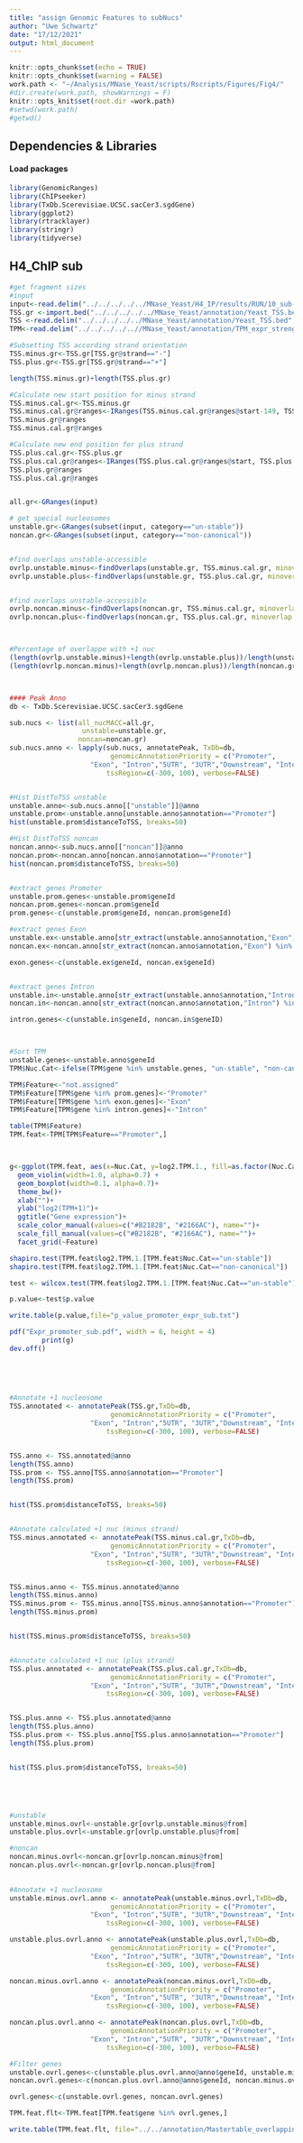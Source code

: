 ```yaml
---
title: "assign Genomic Features to subNucs"
author: "Uwe Schwartz"
date: "17/12/2021"
output: html_document
---
```


```r
knitr::opts_chunk$set(echo = TRUE)
knitr::opts_chunk$set(warning = FALSE)
work.path <- "~/Analysis/MNase_Yeast/scripts/Rscripts/Figures/Fig4/"
#dir.create(work.path, showWarnings = F)
knitr::opts_knit$set(root.dir =work.path)
#setwd(work.path)
#getwd()

```

## Dependencies & Libraries

#### Load packages
```r
library(GenomicRanges)
library(ChIPseeker)
library(TxDb.Scerevisiae.UCSC.sacCer3.sgdGene)
library(ggplot2)
library(rtracklayer)
library(stringr)
library(tidyverse)
```


## H4_ChIP sub
```r
#get fragment sizes
#input
input<-read.delim("../../../../../MNase_Yeast/H4_IP/results/RUN/10_sub-nucMACC/sub-nucMACC_result_table.tsv")
TSS.gr <-import.bed("../../../../../MNase_Yeast/annotation/Yeast_TSS.bed")
TSS <-read.delim("../../../../../MNase_Yeast/annotation/Yeast_TSS.bed", header=FALSE)
TPM<-read.delim("../../../../..//MNase_Yeast/annotation/TPM_expr_strength.txt")

#Subsetting TSS according strand orientation
TSS.minus.gr<-TSS.gr[TSS.gr@strand=="-"]
TSS.plus.gr<-TSS.gr[TSS.gr@strand=="+"]

length(TSS.minus.gr)+length(TSS.plus.gr)

#Calculate new start position for minus strand
TSS.minus.cal.gr<-TSS.minus.gr
TSS.minus.cal.gr@ranges<-IRanges(TSS.minus.cal.gr@ranges@start-149, TSS.minus.cal.gr@ranges@start)
TSS.minus.gr@ranges
TSS.minus.cal.gr@ranges

#Calculate new end position for plus strand
TSS.plus.cal.gr<-TSS.plus.gr
TSS.plus.cal.gr@ranges<-IRanges(TSS.plus.cal.gr@ranges@start, TSS.plus.cal.gr@ranges@start+149)
TSS.plus.gr@ranges
TSS.plus.cal.gr@ranges


all.gr<-GRanges(input)

# get special nucleosomes
unstable.gr<-GRanges(subset(input, category=="un-stable"))
noncan.gr<-GRanges(subset(input, category=="non-canonical"))


#find overlaps unstable-accessible
ovrlp.unstable.minus<-findOverlaps(unstable.gr, TSS.minus.cal.gr, minoverlap = 100 )
ovrlp.unstable.plus<-findOverlaps(unstable.gr, TSS.plus.cal.gr, minoverlap = 100 )


#find overlaps unstable-accessible
ovrlp.noncan.minus<-findOverlaps(noncan.gr, TSS.minus.cal.gr, minoverlap = 100 )
ovrlp.noncan.plus<-findOverlaps(noncan.gr, TSS.plus.cal.gr, minoverlap = 100 )



#Percentage of overlappe with +1 nuc
(length(ovrlp.unstable.minus)+length(ovrlp.unstable.plus))/length(unstable.gr)*100
(length(ovrlp.noncan.minus)+length(ovrlp.noncan.plus))/length(noncan.gr)*100



#### Peak Anno
db <- TxDb.Scerevisiae.UCSC.sacCer3.sgdGene

sub.nucs <- list(all_nucMACC=all.gr,
                  unstable=unstable.gr,
                 noncan=noncan.gr)
sub.nucs.anno <- lapply(sub.nucs, annotatePeak, TxDb=db, 
                         genomicAnnotationPriority = c("Promoter", 
                    "Exon", "Intron","5UTR", "3UTR","Downstream", "Intergenic"),
                        tssRegion=c(-300, 100), verbose=FALSE)


#Hist DistToTSS unstable
unstable.anno<-sub.nucs.anno[["unstable"]]@anno
unstable.prom<-unstable.anno[unstable.anno$annotation=="Promoter"]
hist(unstable.prom$distanceToTSS, breaks=50)

#Hist DistToTSS noncan
noncan.anno<-sub.nucs.anno[["noncan"]]@anno
noncan.prom<-noncan.anno[noncan.anno$annotation=="Promoter"]
hist(noncan.prom$distanceToTSS, breaks=50)


#extract genes Promoter
unstable.prom.genes<-unstable.prom$geneId
noncan.prom.genes<-noncan.prom$geneId
prom.genes<-c(unstable.prom$geneId, noncan.prom$geneId)

#extract genes Exon
unstable.ex<-unstable.anno[str_extract(unstable.anno$annotation,"Exon") %in% "Exon"]
noncan.ex<-noncan.anno[str_extract(noncan.anno$annotation,"Exon") %in% "Exon"]

exon.genes<-c(unstable.ex$geneId, noncan.ex$geneId)


#extract genes Intron
unstable.in<-unstable.anno[str_extract(unstable.anno$annotation,"Intron") %in% "Intron"]
noncan.in<-noncan.anno[str_extract(noncan.anno$annotation,"Intron") %in% "Intron"]

intron.genes<-c(unstable.in$geneId, noncan.in$geneID)



#Sort TPM 
unstable.genes<-unstable.anno$geneId
TPM$Nuc.Cat<-ifelse(TPM$gene %in% unstable.genes, "un-stable", "non-canonical")

TPM$Feature<-"not.assigned"
TPM$Feature[TPM$gene %in% prom.genes]<-"Promoter"
TPM$Feature[TPM$gene %in% exon.genes]<-"Exon"
TPM$Feature[TPM$gene %in% intron.genes]<-"Intron"

table(TPM$Feature)
TPM.feat<-TPM[TPM$Feature=="Promoter",]



g<-ggplot(TPM.feat, aes(x=Nuc.Cat, y=log2.TPM.1., fill=as.factor(Nuc.Cat)))+
  geom_violin(width=1.0, alpha=0.7) +
  geom_boxplot(width=0.1, alpha=0.7)+
  theme_bw()+
  xlab("")+
  ylab("log2(TPM+1)")+
  ggtitle("Gene expression")+
  scale_color_manual(values=c("#B2182B", "#2166AC"), name="")+
  scale_fill_manual(values=c("#B2182B", "#2166AC"), name="")+
  facet_grid(~Feature)

shapiro.test(TPM.feat$log2.TPM.1.[TPM.feat$Nuc.Cat=="un-stable"])
shapiro.test(TPM.feat$log2.TPM.1.[TPM.feat$Nuc.Cat=="non-canonical"])

test <- wilcox.test(TPM.feat$log2.TPM.1.[TPM.feat$Nuc.Cat=="un-stable"],TPM.feat$log2.TPM.1.[TPM.feat$Nuc.Cat=="non-canonical"])

p.value<-test$p.value

write.table(p.value,file="p_value_promoter_expr_sub.txt")

pdf("Expr_promoter_sub.pdf", width = 6, height = 4)
        print(g)
dev.off()


        
        
        
#Annotate +1 nucleosome 
TSS.annotated <- annotatePeak(TSS.gr,TxDb=db, 
                         genomicAnnotationPriority = c("Promoter", 
                    "Exon", "Intron","5UTR", "3UTR","Downstream", "Intergenic"),
                        tssRegion=c(-300, 100), verbose=FALSE)


TSS.anno <- TSS.annotated@anno
length(TSS.anno)
TSS.prom <- TSS.anno[TSS.anno$annotation=="Promoter"]
length(TSS.prom)


hist(TSS.prom$distanceToTSS, breaks=50)


#Annotate calculated +1 nuc (minus strand)
TSS.minus.annotated <- annotatePeak(TSS.minus.cal.gr,TxDb=db, 
                         genomicAnnotationPriority = c("Promoter", 
                    "Exon", "Intron","5UTR", "3UTR","Downstream", "Intergenic"),
                        tssRegion=c(-300, 100), verbose=FALSE)


TSS.minus.anno <- TSS.minus.annotated@anno
length(TSS.minus.anno)
TSS.minus.prom <- TSS.minus.anno[TSS.minus.anno$annotation=="Promoter"]
length(TSS.minus.prom)


hist(TSS.minus.prom$distanceToTSS, breaks=50)


#Annotate calculated +1 nuc (plus strand)
TSS.plus.annotated <- annotatePeak(TSS.plus.cal.gr,TxDb=db, 
                         genomicAnnotationPriority = c("Promoter", 
                    "Exon", "Intron","5UTR", "3UTR","Downstream", "Intergenic"),
                        tssRegion=c(-300, 100), verbose=FALSE)


TSS.plus.anno <- TSS.plus.annotated@anno
length(TSS.plus.anno)
TSS.plus.prom <- TSS.plus.anno[TSS.plus.anno$annotation=="Promoter"]
length(TSS.plus.prom)


hist(TSS.plus.prom$distanceToTSS, breaks=50)






```

```r
#unstable
unstable.minus.ovrl<-unstable.gr[ovrlp.unstable.minus@from]
unstable.plus.ovrl<-unstable.gr[ovrlp.unstable.plus@from]

#noncan
noncan.minus.ovrl<-noncan.gr[ovrlp.noncan.minus@from]
noncan.plus.ovrl<-noncan.gr[ovrlp.noncan.plus@from]

        
#Annotate +1 nucleosome 
unstable.minus.ovrl.anno <- annotatePeak(unstable.minus.ovrl,TxDb=db, 
                         genomicAnnotationPriority = c("Promoter", 
                    "Exon", "Intron","5UTR", "3UTR","Downstream", "Intergenic"),
                        tssRegion=c(-300, 100), verbose=FALSE)

unstable.plus.ovrl.anno <- annotatePeak(unstable.plus.ovrl,TxDb=db, 
                         genomicAnnotationPriority = c("Promoter", 
                    "Exon", "Intron","5UTR", "3UTR","Downstream", "Intergenic"),
                        tssRegion=c(-300, 100), verbose=FALSE)

noncan.minus.ovrl.anno <- annotatePeak(noncan.minus.ovrl,TxDb=db, 
                         genomicAnnotationPriority = c("Promoter", 
                    "Exon", "Intron","5UTR", "3UTR","Downstream", "Intergenic"),
                        tssRegion=c(-300, 100), verbose=FALSE)

noncan.plus.ovrl.anno <- annotatePeak(noncan.plus.ovrl,TxDb=db, 
                         genomicAnnotationPriority = c("Promoter", 
                    "Exon", "Intron","5UTR", "3UTR","Downstream", "Intergenic"),
                        tssRegion=c(-300, 100), verbose=FALSE)

#Filter genes
unstable.ovrl.genes<-c(unstable.plus.ovrl.anno@anno$geneId, unstable.minus.ovrl.anno@anno$geneId)
noncan.ovrl.genes<-c(noncan.plus.ovrl.anno@anno$geneId, noncan.minus.ovrl.anno@anno$geneId)

ovrl.genes<-c(unstable.ovrl.genes, noncan.ovrl.genes)

TPM.feat.flt<-TPM.feat[TPM.feat$gene %in% ovrl.genes,]

write.table(TPM.feat.flt, file="../../annotation/Mastertable_overlapping.txt", quote = FALSE)
```